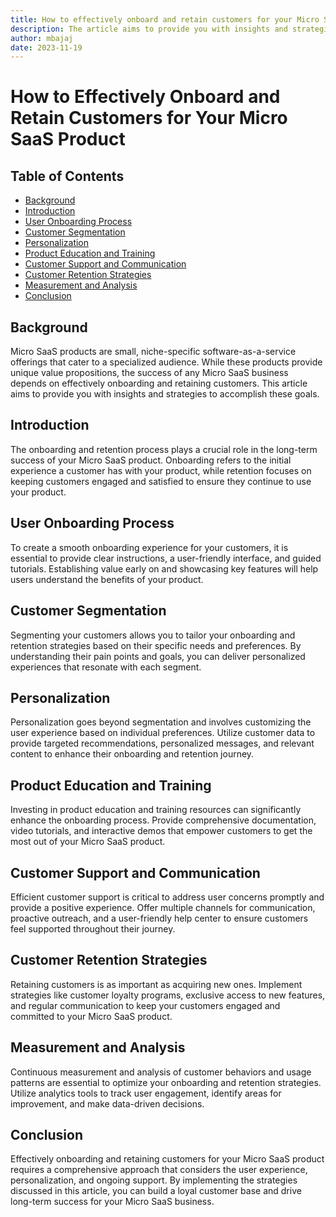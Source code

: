 ```yaml
---
title: How to effectively onboard and retain customers for your Micro SaaS product
description: The article aims to provide you with insights and strategies to retain customers.
author: mbajaj
date: 2023-11-19
---
```


# How to Effectively Onboard and Retain Customers for Your Micro SaaS Product

## Table of Contents

- [Background](#background)
- [Introduction](#introduction)
- [User Onboarding Process](#user-onboarding-process)
- [Customer Segmentation](#customer-segmentation)
- [Personalization](#personalization)
- [Product Education and Training](#product-education-and-training)
- [Customer Support and Communication](#customer-support-and-communication)
- [Customer Retention Strategies](#customer-retention-strategies)
- [Measurement and Analysis](#measurement-and-analysis)
- [Conclusion](#conclusion)

## <a name="background">Background</a>

Micro SaaS products are small, niche-specific software-as-a-service offerings that cater to a specialized audience. While these products provide unique value propositions, the success of any Micro SaaS business depends on effectively onboarding and retaining customers. This article aims to provide you with insights and strategies to accomplish these goals.

## <a name="introduction">Introduction</a>

The onboarding and retention process plays a crucial role in the long-term success of your Micro SaaS product. Onboarding refers to the initial experience a customer has with your product, while retention focuses on keeping customers engaged and satisfied to ensure they continue to use your product.

## <a name="user-onboarding-process">User Onboarding Process</a>

To create a smooth onboarding experience for your customers, it is essential to provide clear instructions, a user-friendly interface, and guided tutorials. Establishing value early on and showcasing key features will help users understand the benefits of your product.

## <a name="customer-segmentation">Customer Segmentation</a>

Segmenting your customers allows you to tailor your onboarding and retention strategies based on their specific needs and preferences. By understanding their pain points and goals, you can deliver personalized experiences that resonate with each segment.

## <a name="personalization">Personalization</a>

Personalization goes beyond segmentation and involves customizing the user experience based on individual preferences. Utilize customer data to provide targeted recommendations, personalized messages, and relevant content to enhance their onboarding and retention journey.

## <a name="product-education-and-training">Product Education and Training</a>

Investing in product education and training resources can significantly enhance the onboarding process. Provide comprehensive documentation, video tutorials, and interactive demos that empower customers to get the most out of your Micro SaaS product.

## <a name="customer-support-and-communication">Customer Support and Communication</a>

Efficient customer support is critical to address user concerns promptly and provide a positive experience. Offer multiple channels for communication, proactive outreach, and a user-friendly help center to ensure customers feel supported throughout their journey.

## <a name="customer-retention-strategies">Customer Retention Strategies</a>

Retaining customers is as important as acquiring new ones. Implement strategies like customer loyalty programs, exclusive access to new features, and regular communication to keep your customers engaged and committed to your Micro SaaS product.

## <a name="measurement-and-analysis">Measurement and Analysis</a>

Continuous measurement and analysis of customer behaviors and usage patterns are essential to optimize your onboarding and retention strategies. Utilize analytics tools to track user engagement, identify areas for improvement, and make data-driven decisions.

## <a name="conclusion">Conclusion</a>

Effectively onboarding and retaining customers for your Micro SaaS product requires a comprehensive approach that considers the user experience, personalization, and ongoing support. By implementing the strategies discussed in this article, you can build a loyal customer base and drive long-term success for your Micro SaaS business.
